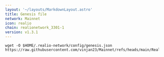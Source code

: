 ```yaml
---
layout: '~/layouts/MarkdownLayout.astro'
title: Genesis file
network: Mainnet
icon: realio
chain: realionetwork_3301-1
version: v1.3.1
---
```


```
wget -O $HOME/.realio-network/config/genesis.json https://raw.githubusercontent.com/vinjan23/Mainnet/refs/heads/main/Realio/genesis.json
```
